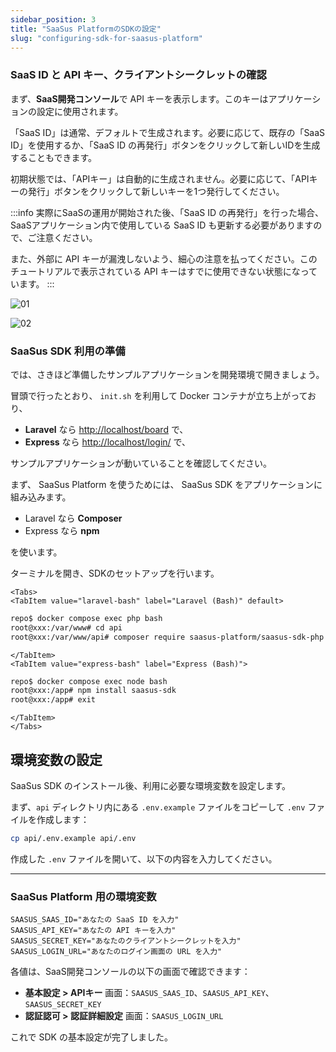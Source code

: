```yaml
---
sidebar_position: 3
title: "SaaSus PlatformのSDKの設定"
slug: "configuring-sdk-for-saasus-platform"
---
```



### SaaS ID と API キー、クライアントシークレットの確認

まず、**SaaS開発コンソール**で API キーを表示します。このキーはアプリケーションの設定に使用されます。

「SaaS ID」は通常、デフォルトで生成されます。必要に応じて、既存の「SaaS ID」を使用するか、「SaaS ID の再発行」ボタンをクリックして新しいIDを生成することもできます。

初期状態では、「APIキー」は自動的に生成されません。必要に応じて、「APIキーの発行」ボタンをクリックして新しいキーを1つ発行してください。

:::info
実際にSaaSの運用が開始された後、「SaaS ID の再発行」を行った場合、SaaSアプリケーション内で使用している SaaS ID も更新する必要がありますので、ご注意ください。

また、外部に API キーが漏洩しないよう、細心の注意を払ってください。このチュートリアルで表示されている API キーはすでに使用できない状態になっています。
:::

![01](/ja/img/tutorial/configuring-sdk-for-saasus-platform/configuring-sdk-for-saasus-platform-01.png)

![02](/ja/img/tutorial/configuring-sdk-for-saasus-platform/configuring-sdk-for-saasus-platform-02.png)

### SaaSus SDK 利用の準備

では、さきほど準備したサンプルアプリケーションを開発環境で開きましょう。

冒頭で行ったとおり、 `init.sh` を利用して Docker コンテナが立ち上がっており、

- **Laravel** なら [http://localhost/board](http://localhost/board) で、
- **Express** なら [http://localhost/login/](http://localhost/login/) で、

サンプルアプリケーションが動いていることを確認してください。

まず、 SaaSus Platform を使うためには、 SaaSus SDK をアプリケーションに組み込みます。

- Laravel なら **Composer**
- Express なら **npm**

を使います。

ターミナルを開き、SDKのセットアップを行います。

```mdx-code-block
<Tabs>
<TabItem value="laravel-bash" label="Laravel (Bash)" default>
```

```bash
repo$ docker compose exec php bash
root@xxx:/var/www# cd api
root@xxx:/var/www/api# composer require saasus-platform/saasus-sdk-php
```

```mdx-code-block
</TabItem>
<TabItem value="express-bash" label="Express (Bash)">
```

```bash
repo$ docker compose exec node bash
root@xxx:/app# npm install saasus-sdk
root@xxx:/app# exit
```

```mdx-code-block
</TabItem>
</Tabs>
```

## 環境変数の設定

SaaSus SDK のインストール後、利用に必要な環境変数を設定します。

まず、`api` ディレクトリ内にある `.env.example` ファイルをコピーして `.env` ファイルを作成します：

```bash
cp api/.env.example api/.env
```

作成した `.env` ファイルを開いて、以下の内容を入力してください。

---

### SaaSus Platform 用の環境変数

```env
SAASUS_SAAS_ID="あなたの SaaS ID を入力"
SAASUS_API_KEY="あなたの API キーを入力"
SAASUS_SECRET_KEY="あなたのクライアントシークレットを入力"
SAASUS_LOGIN_URL="あなたのログイン画面の URL を入力"
```

各値は、SaaS開発コンソールの以下の画面で確認できます：

- **基本設定 > APIキー** 画面：`SAASUS_SAAS_ID`、`SAASUS_API_KEY`、`SAASUS_SECRET_KEY`
- **認証認可 > 認証詳細設定** 画面：`SAASUS_LOGIN_URL`

これで SDK の基本設定が完了しました。
